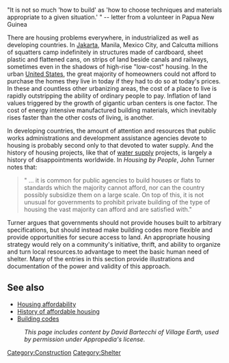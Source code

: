 {{topic header| default.png | Housing }}

"It is not so much 'how to build' as 'how to choose techniques and materials appropriate to a given situation.' " -- letter from a volunteer in Papua New Guinea

There are housing problems everywhere, in industrialized as well as developing countries. In [[Jakarta]], Manila, Mexico City, and Calcutta millions of squatters camp indefinitely in structures made of cardboard, sheet plastic and flattened cans, on strips of land beside canals and railways, sometimes even in the shadows of high-rise "low-cost" housing. In the urban [[United States]], the great majority of homeowners could not afford to purchase the homes they live in today if they had to do so at today's prices. In these and countless other urbanizing areas, the cost of a place to live is rapidly outstripping the ability of ordinary people to pay. Inflation of land values triggered by the growth of gigantic urban centers is one factor. The cost of energy intensive manufactured building materials, which inevitably rises faster than the other costs of living, is another.

In developing countries, the amount of attention and resources that public works administrations and development assistance agencies devote to housing is probably second only to that devoted to water supply. And the history of housing projects, like that of [[water supply]] projects, is largely a history of disappointments worldwide. In ''Housing by People'', John Turner notes that:

<blockquote>
" ... it is common for public agencies to build houses or flats to standards which the majority cannot afford, nor can the country possibly subsidize them on a large scale. On top of this, it is not unusual for governments to prohibit private building of the type of housing the vast majority can afford and are satisfied with."
</blockquote>

Turner argues that governments should not provide houses built to arbitrary specifications, but should instead make building codes more flexible and provide opportunities for secure access to land. An appropriate housing strategy would rely on a community's initiative, thrift, and ability to organize and turn local resources.to advantage to meet the basic human need of shelter. Many of the entries in this section provide illustrations and documentation of the power and validity of this approach.

== See also ==

* [[Housing affordability]]
* [[History of affordable housing]]
* [[Building codes]] 

:''This page includes content by David Bartecchi of Village Earth, used by permission under Appropedia's license.''

[[Category:Construction]]
[[Category:Housing| ]]
[[Category:Shelter]]